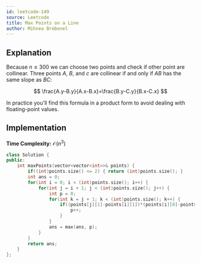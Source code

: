```yaml
---
id: leetcode-149
source: Leetcode
title: Max Points on a Line
author: Mihnea Brebenel
---
```


## Explanation 

Because $n \le 300$ we can choose two points and check if other point are collinear. 
Three points $A$, $B$, and $c$ are collinear if and only if $AB$ has the same slope as $BC$:

$$
\frac{A.y-B.y}{A.x-B.x}=\frac{B.y-C.y}{B.x-C.x}
$$

In practice you'll find this formula in a product form to avoid dealing with floating-point values.

## Implementation 

**Time Complexity:** $\mathcal{O}(n^3)$

<LanguageSection>
<CPPSection>

```cpp 
class Solution {
public:
    int maxPoints(vector<vector<int>>& points) {
        if((int)points.size() <= 2) { return (int)points.size(); }
		int ans = 0;
		for(int i = 0; i < (int)points.size(); i++) {
			for(int j = i + 1; j < (int)points.size(); j++) {
				int p = 0;
				for(int k = j + 1; k < (int)points.size(); k++) {
					if((points[j][1]-points[i][1])*(points[i][0]-points[k][0])==(points[i][1]-points[k][1])*(points[j][0]-points[i][0])) {
						p++;
					}
				}
				ans = max(ans, p);
			}
		}
		return ans;
    }
};
```

</CPPSection>
</LanguageSection>